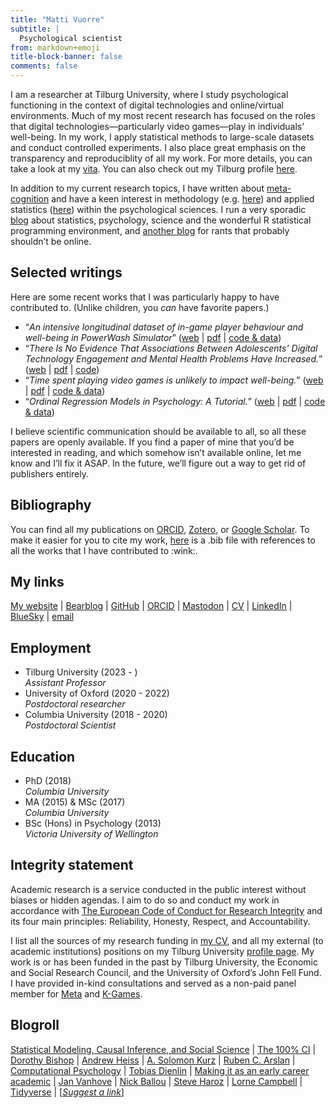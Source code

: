 ```yaml
---
title: "Matti Vuorre"
subtitle: |
  Psychological scientist
from: markdown+emoji
title-block-banner: false
comments: false
---
```


I am a researcher at Tilburg University, where I study psychological functioning in the context of digital technologies and online/virtual environments. Much of my most recent research has focused on the roles that digital technologies---particularly video games---play in individuals' well-being. In my work, I apply statistical methods to large-scale datasets and conduct controlled experiments. I also place great emphasis on the transparency and reproduciblity of all my work. For more details, you can take a look at my [vita](https://github.com/mvuorre/CV/raw/main/vuorre-matti.pdf). You can also check out my Tilburg profile [here](https://www.tilburguniversity.edu/staff/m-j-vuorre/).

In addition to my current research topics, I have written about [meta-cognition](https://link.springer.com/article/10.1007%2Fs11409-020-09257-1) and have a keen interest in methodology (e.g. [here](https://journals.sagepub.com/doi/10.1177/2515245918754826)) and applied statistics ([here](https://www.tandfonline.com/doi/full/10.1080/21642850.2018.1428102)) within the psychological sciences. I run a very sporadic [blog](blog.html) about statistics, psychology, science and the wonderful R statistical programming environment, and [another blog](https://matti.bearblog.dev/) for rants that probably shouldn't be online.

## Selected writings

Here are some recent works that I was particularly happy to have contributed to. (Unlike children, you *can* have favorite papers.)

- "*An intensive longitudinal dataset of in-game player behaviour and well-being in PowerWash Simulator*" ([web](https://www.nature.com/articles/s41597-023-02530-3) \| [pdf](https://www.nature.com/articles/s41597-023-02530-3.pdf) \| [code & data](https://doi.org/10.17605/OSF.IO/WPEH6))
- "*There Is No Evidence That Associations Between Adolescents' Digital Technology Engagement and Mental Health Problems Have Increased.*" ([web](https://doi.org/10.1177/2167702621994549) \| [pdf](https://journals.sagepub.com/doi/pdf/10.1177/2167702621994549) \| [code](https://github.com/digital-wellbeing/timetrends))
- "*Time spent playing video games is unlikely to impact well-being.*" ([web](https://royalsocietypublishing.org/doi/full/10.1098/rsos.220411) \| [pdf](https://royalsocietypublishing.org/doi/pdf/10.1098/rsos.220411?download=true) \| [code & data](https://zenodo.org/badge/latestdoi/373533911))
- "*Ordinal Regression Models in Psychology: A Tutorial.*" ([web](https://doi.org/10.1177/2515245918823199) \| [pdf](https://journals.sagepub.com/doi/pdf/10.1177/2515245918823199) \| [code & data](https://osf.io/cu8jv/))

I believe scientific communication should be available to all, so all these papers are openly available. If you find a paper of mine that you'd be interested in reading, and which somehow isn't available online, let me know and I'll fix it ASAP. In the future, we'll figure out a way to get rid of publishers entirely.

## Bibliography

You can find all my publications on [ORCID](https://orcid.org/0000-0001-5052-066X), [Zotero](https://www.zotero.org/vuorre), or [Google Scholar](https://scholar.google.com/citations?hl=en&user=I4DSy-8AAAAJ&view_op=list_works&sortby=pubdate). To make it easier for you to cite my work, [here](/matti-vuorre.bib) is a .bib file with references to all the works that I have contributed to :wink:.

## My links

[My website](https://vuorre.com) | [Bearblog](https://matti.bearblog.dev/) | [GitHub](https://github.com/mvuorre) | [ORCID](https://orcid.org/0000-0001-5052-066X) | [Mastodon](https://bayes.club/@matti) | [CV](https://github.com/mvuorre/CV/raw/main/vuorre-matti.pdf) | [LinkedIn](https://www.linkedin.com/in/matti-vuorre) | [BlueSky](https://bsky.app/profile/matti.vuorre.com) | [email](mailto:m.j.vuorre@tilburguniversity.edu)

::: grid
::: {.g-col-6}
## Employment
- Tilburg University (2023 - )\
  *Assistant Professor*
- University of Oxford (2020 - 2022)\
  *Postdoctoral researcher*
- Columbia University (2018 - 2020)\
  *Postdoctoral Scientist*
:::
::: {.g-col-6}
## Education
- PhD (2018)\
  *Columbia University*
- MA (2015) & MSc (2017)\
  *Columbia University*
- BSc (Hons) in Psychology (2013)\
  *Victoria University of Wellington*
:::
:::

## Integrity statement

Academic research is a service conducted in the public interest without biases or hidden agendas. I aim to do so and conduct my work in accordance with [The European Code of Conduct for Research Integrity](https://allea.org/code-of-conduct/) and its four main principles: Reliability, Honesty, Respect, and Accountability.

I list all the sources of my research funding in [my CV](https://github.com/mvuorre/CV/raw/main/vuorre-matti.pdf), and all my external (to academic institutions) positions on my Tilburg University [profile page](https://research.tilburguniversity.edu/en/persons/matti-vuorre). My work is or has been funded in the past by Tilburg University, the Economic and Social Research Council, and the University of Oxford's John Fell Fund. I have provided in-kind consultations and served as a non-paid panel member for [Meta](https://about.meta.com/) and [K-Games](http://www.kgames.or.kr/introduction/greetings-eng/).

## Blogroll

[Statistical Modeling, Causal Inference, and Social Science](https://statmodeling.stat.columbia.edu/) | [The 100% CI](https://www.the100.ci/) | [Dorothy Bishop](https://deevybee.blogspot.com/) | [Andrew Heiss](https://www.andrewheiss.com/blog/) | [A. Solomon Kurz](https://solomonkurz.netlify.app/blog/) | [Ruben C. Arslan](https://rubenarslan.github.io/) | [Computational Psychology](http://haines-lab.com/#posts) | [Tobias Dienlin](https://tobiasdienlin.com/blog/) | [Making it as an early career academic](https://gavinbuckingham.wordpress.com/) | [Jan Vanhove](https://janhove.github.io/) | [Nick Ballou](https://nickballou.com/blog/) | [Steve Haroz](http://steveharoz.com/blog/) | [Lorne Campbell](https://www.lornecampbell.org/) | [Tidyverse](https://www.tidyverse.org/blog/) | [*[Suggest a link](https://github.com/mvuorre/mvuorre.github.io/issues)*]
